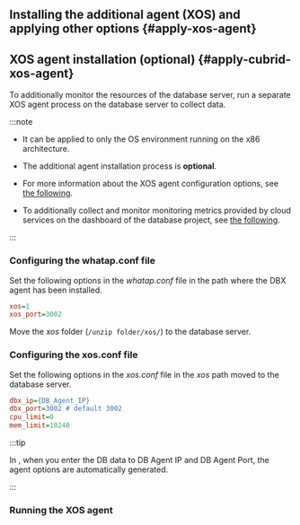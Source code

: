 <section>

<Xclude product="cubrid,cubrid-v1">

## Installing the additional agent (XOS) and applying other options {#apply-xos-agent}

</Xclude>

<InDoc product="cubrid,cubrid-v1">

## XOS agent installation (optional) {#apply-cubrid-xos-agent}

</InDoc>

To additionally monitor the resources of the database server, run a separate XOS agent process on the database server to collect data.

:::note

- It can be applied to only the OS environment running on the x86 architecture.

- The additional agent installation process is **optional**.

<Xclude product="oracle-pro">

- For more information about the XOS agent configuration options, see [the following](agent-xos-settings).

</Xclude>

<InDoc product="postgresql,mysql,oracle,mssql">

- To additionally collect and monitor monitoring metrics provided by cloud services on the dashboard of the database project, see [the following](cloudsettings).

</InDoc>

:::

<Xclude product="cubrid,cubrid-v1"><ImgLang img='xos-agent.png' desc='' /></Xclude>

<InDoc product="cubrid,cubrid-v1"><ImgLang img='xos-agent-cubrid.png' desc='' /></InDoc>

### Configuring the whatap.conf file

Set the following options in the _whatap.conf_ file in the path where the DBX agent has been installed.

```ini title='whatap.conf'
xos=1
xos_port=3002
```

Move the _xos_ folder (`/unzip folder/xos/`) to the database server.

### Configuring the xos.conf file

Set the following options in the _xos.conf_ file in the _xos_ path moved to the database server.

```ini title='xos.conf'
dbx_ip={DB_Agent_IP}
dbx_port=3002 # default 3002
cpu_limit=0
mem_limit=10240
```

:::tip

In <Cmdname sid="side_agentInstall" className="uitext" />, when you enter the DB data to <UI>DB Agent IP</UI> and <UI>DB Agent Port</UI>, the agent options are automatically generated.

:::

### Running the XOS agent


<Xclude product="mssql,mssql-v1,tibero,redis,mongodb">

<Tabs groupId='os'>
<TabItem value='linux' label='Linux' default>

<Xoslinux/>

</TabItem>
<TabItem value='windows' label='Windows'>

<Xoswindows/>

</TabItem>
</Tabs>

</Xclude>

<InDoc product="mssql,mssql-v1">

<Tabs groupId='os'>
<TabItem value='windows' label='Windows'>

<Xoswindows/>

</TabItem>
<TabItem value='linux' label='Linux' default>

<Xoslinux/>

</TabItem>
</Tabs>

</InDoc>

<InDoc product="tibero,redis,mongodb">

<Xoslinux/>

</InDoc>

</section>

